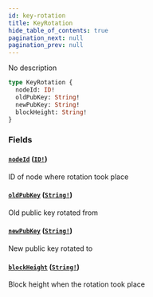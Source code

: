 ```yaml
---
id: key-rotation
title: KeyRotation
hide_table_of_contents: true
pagination_next: null
pagination_prev: null
---
```



No description

```graphql
type KeyRotation {
  nodeId: ID!
  oldPubKey: String!
  newPubKey: String!
  blockHeight: String!
}
```


### Fields

#### [`nodeId`](#) ([`ID!`](/docs/testnet/graphql/scalars/id))

ID of node where rotation took place


#### [`oldPubKey`](#) ([`String!`](/docs/testnet/graphql/scalars/string))

Old public key rotated from


#### [`newPubKey`](#) ([`String!`](/docs/testnet/graphql/scalars/string))

New public key rotated to


#### [`blockHeight`](#) ([`String!`](/docs/testnet/graphql/scalars/string))

Block height when the rotation took place




